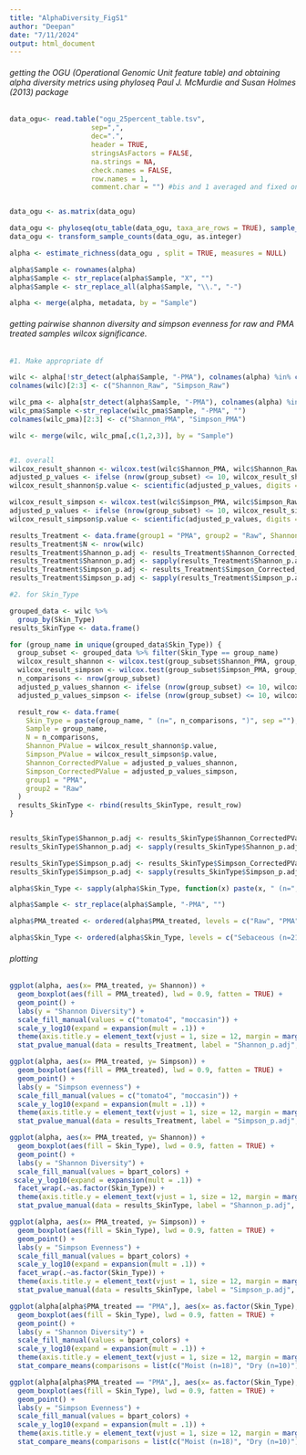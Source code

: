 ```yaml
---
title: "AlphaDiversity_FigS1"
author: "Deepan"
date: "7/11/2024"
output: html_document
---
```


###### getting the OGU (Operational Genomic Unit feature table) and obtaining alpha diversity metrics using phyloseq Paul J. McMurdie and Susan Holmes (2013) package
```r

data_ogu<- read.table("ogu_25percent_table.tsv", 
                    sep=",", 
                    dec=".", 
                    header = TRUE,
                    stringsAsFactors = FALSE, 
                    na.strings = NA, 
                    check.names = FALSE, 
                    row.names = 1,
                    comment.char = "") #bis and 1 averaged and fixed on excel for this file


data_ogu <- as.matrix(data_ogu)

data_ogu <- phyloseq(otu_table(data_ogu, taxa_are_rows = TRUE), sample_data(metadata))
data_ogu <- transform_sample_counts(data_ogu, as.integer)

alpha <- estimate_richness(data_ogu , split = TRUE, measures = NULL)

alpha$Sample <- rownames(alpha)
alpha$Sample <- str_replace(alpha$Sample, "X", "")
alpha$Sample <- str_replace_all(alpha$Sample, "\\.", "-")

alpha <- merge(alpha, metadata, by = "Sample")

```

###### getting pairwise shannon diversity and simpson evenness for raw and PMA treated samples wilcox significance. 

```r

#1. Make appropriate df

wilc <- alpha[!str_detect(alpha$Sample, "-PMA"), colnames(alpha) %in% c("Sample", "Shannon", "Simpson", "Skin_Type", "Body_Part")]
colnames(wilc)[2:3] <- c("Shannon_Raw", "Simpson_Raw")

wilc_pma <- alpha[str_detect(alpha$Sample, "-PMA"), colnames(alpha) %in% c("Sample", "Shannon", "Simpson", "Skin_Type", "Body_Part")]
wilc_pma$Sample <-str_replace(wilc_pma$Sample, "-PMA", "")
colnames(wilc_pma)[2:3] <- c("Shannon_PMA", "Simpson_PMA")

wilc <- merge(wilc, wilc_pma[,c(1,2,3)], by = "Sample")


#1. overall
wilcox_result_shannon <- wilcox.test(wilc$Shannon_PMA, wilc$Shannon_Raw, paired = TRUE)
adjusted_p_values <- ifelse (nrow(group_subset) <= 10, wilcox_result_shannon$p.value, p.adjust(wilcox_result_shannon$p.value, method = "bonferroni", n = n_comparisons))
wilcox_result_shannon$p.value <- scientific(adjusted_p_values, digits = 3)

wilcox_result_simpson <- wilcox.test(wilc$Simpson_PMA, wilc$Simpson_Raw, paired = TRUE)
adjusted_p_values <- ifelse (nrow(group_subset) <= 10, wilcox_result_simpson$p.value, p.adjust(wilcox_result_simpson$p.value, method = "bonferroni", n = n_comparisons))
wilcox_result_simpson$p.value <- scientific(adjusted_p_values, digits = 3)

results_Treatment <- data.frame(group1 = "PMA", group2 = "Raw", Shannon_Corrected_pval = as.double(wilcox_result_shannon$p.value), Simpson_Corrected_pval = as.double(wilcox_result_simpson$p.value), y.position = 6)
results_Treatment$N <- nrow(wilc)
results_Treatment$Shannon_p.adj <- results_Treatment$Shannon_Corrected_pval
results_Treatment$Shannon_p.adj <- sapply(results_Treatment$Shannon_p.adj, function (x) ifelse(x <= 0.05, ifelse (x <= 0.01, ifelse(x <= 0.001, "***", "**"), "*"), "ns")) #passed to box plot
results_Treatment$Simpson_p.adj <- results_Treatment$Simpson_Corrected_pval
results_Treatment$Simpson_p.adj <- sapply(results_Treatment$Simpson_p.adj, function (x) ifelse(x <= 0.05, ifelse (x <= 0.01, ifelse(x <= 0.001, "***", "**"), "*"), "ns")) #passed to box plot

#2. for Skin_Type

grouped_data <- wilc %>%
  group_by(Skin_Type)
results_SkinType <- data.frame()

for (group_name in unique(grouped_data$Skin_Type)) {
  group_subset <- grouped_data %>% filter(Skin_Type == group_name)
  wilcox_result_shannon <- wilcox.test(group_subset$Shannon_PMA, group_subset$Shannon_Raw, paired = TRUE)
  wilcox_result_simpson <- wilcox.test(group_subset$Simpson_PMA, group_subset$Simpson_Raw, paired = TRUE)
  n_comparisons <- nrow(group_subset)
  adjusted_p_values_shannon <- ifelse (nrow(group_subset) <= 10, wilcox_result_shannon$p.value, p.adjust(wilcox_result_shannon$p.value, method = "bonferroni", n = n_comparisons))
  adjusted_p_values_simpson <- ifelse (nrow(group_subset) <= 10, wilcox_result_simpson$p.value, p.adjust(wilcox_result_simpson$p.value, method = "bonferroni", n = n_comparisons))

  result_row <- data.frame(
    Skin_Type = paste(group_name, " (n=", n_comparisons, ")", sep =""),
    Sample = group_name,
    N = n_comparisons,
    Shannon_PValue = wilcox_result_shannon$p.value,
    Simpson_PValue = wilcox_result_simpson$p.value,
    Shannon_CorrectedPValue = adjusted_p_values_shannon,
    Simpson_CorrectedPValue = adjusted_p_values_simpson,
    group1 = "PMA",
    group2 = "Raw"
  )
  results_SkinType <- rbind(results_SkinType, result_row)
}


results_SkinType$Shannon_p.adj <- results_SkinType$Shannon_CorrectedPValue
results_SkinType$Shannon_p.adj <- sapply(results_SkinType$Shannon_p.adj, function (x) ifelse(x <= 0.05, ifelse (x <= 0.01, ifelse(x <= 0.001, "***", "**"), "*"), "ns")) #passed to box plot

results_SkinType$Simpson_p.adj <- results_SkinType$Simpson_CorrectedPValue
results_SkinType$Simpson_p.adj <- sapply(results_SkinType$Simpson_p.adj, function (x) ifelse(x <= 0.05, ifelse (x <= 0.01, ifelse(x <= 0.001, "***", "**"), "*"), "ns")) #passed to box plot

alpha$Skin_Type <- sapply(alpha$Skin_Type, function(x) paste(x, " (n=", results_SkinType$N[results_SkinType$Sample == x], ")", sep = ""))

alpha$Sample <- str_replace(alpha$Sample, "-PMA", "")

alpha$PMA_treated <- ordered(alpha$PMA_treated, levels = c("Raw", "PMA"))

alpha$Skin_Type <- ordered(alpha$Skin_Type, levels = c("Sebaceous (n=21)", "Moist (n=18)", "Dry (n=10)"))

```

###### plotting

```r

ggplot(alpha, aes(x= PMA_treated, y= Shannon)) +
  geom_boxplot(aes(fill = PMA_treated), lwd = 0.9, fatten = TRUE) +
  geom_point() +
  labs(y = "Shannon Diversity") +
  scale_fill_manual(values = c("tomato4", "moccasin")) +
  scale_y_log10(expand = expansion(mult = .1)) +
  theme(axis.title.y = element_text(vjust = 1, size = 12, margin = margin(t = 0, r = 1, b = 0, l = 0)), axis.title.x = element_blank(),  axis.text.x = element_text(color = "black"), axis.text.y = element_text(size = 12, color = "black"), panel.background = element_rect(fill = "white"),  axis.line.x = element_line(color = "black", size = 1), axis.line.y = element_line(color = "black", size = 1), strip.background = element_rect(fill = "white", color = "black", size = 1.5), strip.text = element_text(size = 12),  legend.position = "none", legend.text = element_text(size = 12, ), legend.key=element_rect(fill="white"), legend.title = element_blank()) + 
  stat_pvalue_manual(data = results_Treatment, label = "Shannon_p.adj", y.position = 0.75)

ggplot(alpha, aes(x= PMA_treated, y= Simpson)) +
  geom_boxplot(aes(fill = PMA_treated), lwd = 0.9, fatten = TRUE) +
  geom_point() +
  labs(y = "Simpson evenness") +
  scale_fill_manual(values = c("tomato4", "moccasin")) +
  scale_y_log10(expand = expansion(mult = .1)) +
  theme(axis.title.y = element_text(vjust = 1, size = 12, margin = margin(t = 0, r = 1, b = 0, l = 0)), axis.title.x = element_blank(),  axis.text.x = element_text(color = "black"), axis.text.y = element_text(size = 12, color = "black"), panel.background = element_rect(fill = "white"),  axis.line.x = element_line(color = "black", size = 1), axis.line.y = element_line(color = "black", size = 1), strip.background = element_rect(fill = "white", color = "black", size = 1.5), , strip.text = element_text(size = 12),  legend.position = "none", legend.text = element_text(size = 12, ), legend.key=element_rect(fill="white"), legend.title = element_blank()) + 
  stat_pvalue_manual(data = results_Treatment, label = "Simpson_p.adj", y.position = 0.05)

ggplot(alpha, aes(x= PMA_treated, y= Shannon)) +
  geom_boxplot(aes(fill = Skin_Type), lwd = 0.9, fatten = TRUE) +
  geom_point() +
  labs(y = "Shannon Diversity") +
  scale_fill_manual(values = bpart_colors) +
 scale_y_log10(expand = expansion(mult = .1)) +
  facet_wrap(.~as.factor(Skin_Type)) +
  theme(axis.title.y = element_text(vjust = 1, size = 12, margin = margin(t = 0, r = 1, b = 0, l = 0)), axis.title.x = element_blank(),  axis.text.x = element_text(size = 12, color = "black"), axis.text.y = element_text(size = 12, color = "black"), panel.background = element_rect(fill = "white"),  axis.line.x = element_line(color = "black", size = 1), axis.line.y = element_line(color = "black", size = 1), strip.background = element_rect(fill = "white", color = "black", size = 1.5), strip.text = element_text(size = 12),  legend.position = "none", legend.text = element_text(size = 12, ), legend.key=element_rect(fill="white"), legend.title = element_blank()) + 
  stat_pvalue_manual(data = results_SkinType, label = "Shannon_p.adj", y.position = 0.75)

ggplot(alpha, aes(x= PMA_treated, y= Simpson)) +
  geom_boxplot(aes(fill = Skin_Type), lwd = 0.9, fatten = TRUE) +
  geom_point() +
  labs(y = "Simpson Evenness") +
  scale_fill_manual(values = bpart_colors) +
  scale_y_log10(expand = expansion(mult = .1)) +
  facet_wrap(.~as.factor(Skin_Type)) +
  theme(axis.title.y = element_text(vjust = 1, size = 12, margin = margin(t = 0, r = 1, b = 0, l = 0)), axis.title.x = element_blank(),  axis.text.x = element_text(color = "black"), axis.text.y = element_text(size = 12, color = "black"), panel.background = element_rect(fill = "white"),  axis.line.x = element_line(color = "black", size = 1), axis.line.y = element_line(color = "black", size = 1), strip.background = element_rect(fill = "white", color = "black", size = 1.5), strip.text = element_text(size = 12),  legend.position = "none", legend.text = element_text(size = 12, ), legend.key=element_rect(fill="white"), legend.title = element_blank()) + 
  stat_pvalue_manual(data = results_SkinType, label = "Simpson_p.adj", y.position = 0.05)

ggplot(alpha[alpha$PMA_treated == "PMA",], aes(x= as.factor(Skin_Type), y= Shannon)) +
  geom_boxplot(aes(fill = Skin_Type), lwd = 0.9, fatten = TRUE) +
  geom_point() +
  labs(y = "Shannon Diversity") +
  scale_fill_manual(values = bpart_colors) +
  scale_y_log10(expand = expansion(mult = .1)) +
  theme(axis.title.y = element_text(vjust = 1, size = 12, margin = margin(t = 0, r = 1, b = 0, l = 0)), axis.title.x = element_blank(),  axis.text.x = element_text(size = 10, color = "black"), axis.text.y = element_text(size = 12, color = "black"), panel.background = element_rect(fill = "white"),  axis.line.x = element_line(color = "black", size = 1), axis.line.y = element_line(color = "black", size = 1), strip.background = element_rect(fill = "white", color = "black", size = 1.5), strip.text = element_text(size = 12),  legend.position = "none", legend.text = element_text(size = 12), legend.key=element_rect(fill="white"), legend.title = element_blank()) + 
  stat_compare_means(comparisons = list(c("Moist (n=18)", "Dry (n=10)"), c("Moist (n=18)", "Sebaceous (n=21)"), c("Dry (n=10)", "Sebaceous (n=21)")), label = "p.signif")

ggplot(alpha[alpha$PMA_treated == "PMA",], aes(x= as.factor(Skin_Type), y= Simpson)) +
  geom_boxplot(aes(fill = Skin_Type), lwd = 0.9, fatten = TRUE) +
  geom_point() +
  labs(y = "Simpson Evenness") +
  scale_fill_manual(values = bpart_colors) +
  scale_y_log10(expand = expansion(mult = .1)) +
  theme(axis.title.y = element_text(vjust = 1, size = 12, margin = margin(t = 0, r = 1, b = 0, l = 0)), axis.title.x = element_blank(),  axis.text.x = element_text(size = 10, color = "black"), axis.text.y = element_text(size = 12, color = "black"), panel.background = element_rect(fill = "white"),  axis.line.x = element_line(color = "black", size = 1), axis.line.y = element_line(color = "black", size = 1), strip.background = element_rect(fill = "white", color = "black", size = 1.5), strip.text = element_text(size = 12),  legend.position = "none", legend.text = element_text(size = 12, ), legend.key=element_rect(fill="white"), legend.title = element_blank()) + 
  stat_compare_means(comparisons = list(c("Moist (n=18)", "Dry (n=10)"), c("Moist (n=18)", "Sebaceous (n=21)"), c("Dry (n=10)", "Sebaceous (n=21)")), label = "p.signif")

```
